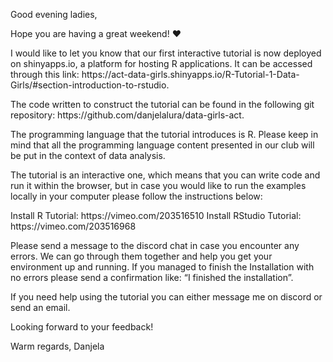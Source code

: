 Good evening ladies,

Hope you are having a great weekend! ❤

I would like to let you know that our first interactive tutorial is now deployed on shinyapps.io, a platform for hosting R applications. It can be accessed through this link: https://act-data-girls.shinyapps.io/R-Tutorial-1-Data-Girls/#section-introduction-to-rstudio.

The code written to construct the tutorial can be found in the following git repository: https://github.com/danjelalura/data-girls-act.

The programming language that the tutorial introduces is R. Please keep in mind that all the programming language content presented in our club will be put in the context of data analysis.

The tutorial is an interactive one, which means that you can write code and run it within the browser, but in case you would like to run the examples locally in your computer please follow the instructions below:

Install R Tutorial: https://vimeo.com/203516510
Install RStudio Tutorial: https://vimeo.com/203516968

Please send a message to the discord chat in case you encounter any errors. We can go through them together and help you get your environment up and running. 
If you managed to finish the Installation with no errors please send a confirmation like: "I finished the installation".

If you need help using the tutorial you can either message me on discord or send an email.

Looking forward to your feedback!

Warm regards,
Danjela